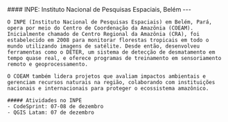 
<div className={`grid grid-cols-1 mb-4 gap-4 ${!props.isEmbed && "mt-4 sm:grid-cols-12"}`}>
  <div className={!props.isEmbed && "sm:col-span-5"}>
    <div className="max-h-96">
    <Carousel
        images={[
          {
            image: Inpe0,
          },
          {
            image: Inpe1,
          },
          {
            image: Inpe2
          }
        ]}
      />
    </div>

  </div>
  <div className={!props.isEmbed && "sm:col-span-7"}>
    #### INPE: Instituto Nacional de Pesquisas Espaciais, Belém
    ---

    O INPE (Instituto Nacional de Pesquisas Espaciais) em Belém, Pará, opera por meio do Centro de Coordenação da Amazônia (COEAM). Inicialmente chamado de Centro Regional da Amazônia (CRA), foi estabelecido em 2008 para monitorar florestas tropicais em todo o mundo utilizando imagens de satélite. Desde então, desenvolveu ferramentas como o DETER, um sistema de detecção de desmatamento em tempo quase real, e oferece programas de treinamento em sensoriamento remoto e geoprocessamento.

    O COEAM também lidera projetos que avaliam impactos ambientais e gerenciam recursos naturais na região, colaborando com instituições nacionais e internacionais para proteger o ecossistema amazônico​.

    ##### Atividades no INPE
    - CodeSprint: 07-08 de dezembro
    - QGIS Latam: 07 de dezembro
  </div>
</div>